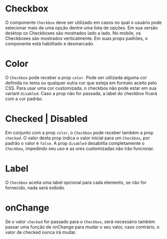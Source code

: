 

<Meta title='Selection Controls|Checkbox' component={Checkbox} />

# Checkbox

O componente `Checkbox` deve ser utilizado em casos no qual o usuário pode selecionar mais de uma opção dentre uma lista de opções. Em sua versão desktop os Checkboxes são mostrados lado a lado. No mobile, os Checkboxes são mostrados verticalmente. Em suas props padrões, o componente está habilitado e desmarcado.

<Preview>
  <Story
    name='Base'
    parameters={{
      design: {
        type: 'figma',
        url: 'https://www.figma.com/file/O3bKxIcsj2rc1FNIRclJyT/Saturn-System?node-id=239%3A148'
      }
    }}
  >
    <ThemeProvider>
      <Checkbox label='Not selected' name='check0' />
      <Checkbox checked={true} label='Selected' name='check1' />
      <Checkbox label='Not selected custom color' color='#ff00ff' name='check2' />
      <Checkbox label='Selected custom color' color='success' checked={true} name='check3' />
      <Checkbox checked={true} label='Selected disabled' disabled={true} name='check4' />
      <Checkbox checked={false} label='Not selected disabled' disabled={true} name='check5' />
      <Checkbox name='check6' />
      <Checkbox checked={true} name='check7' />
    </ThemeProvider>
  </Story>
</Preview>

# Color

O `Checkbox` pode receber a prop `color`. Pode ser utilizada alguma cor definida no tema ou qualquer outra cor que esteja em formato aceito pelo CSS. Para usar uma cor customizada, o checkbox não pode estar em sua variant `disabled`. Caso a prop não for passada, a label do checkbox ficará com a cor padrão.

<Preview>
  <Story
    name='Color'
    parameters={{
      design: {
        type: 'figma',
        url: 'https://www.figma.com/file/O3bKxIcsj2rc1FNIRclJyT/Saturn-System?node-id=239%3A148'
      }
    }}
  >
    <ThemeProvider>
      <Checkbox label='Default color' name='check8' />
      <Checkbox label='Not selected custom color' color='#ff0000' name='check9' />
      <Checkbox label='Selected custom color' color='warning' checked={true} name='check10' />
    </ThemeProvider>
  </Story>
</Preview>

# Checked | Disabled

Em conjunto com a prop `color`, o `Checkbox` pode receber também a prop `checked`. O valor desta prop indica o valor inicial para um `Checkbox`, por padrão o valor é `false`. A prop `disabled` desabilita completamente o `Checkbox`, impedindo seu uso e as ores customizadas não irão funcionar.

<Preview>
  <Story
    name='Checked | Disabled'
    parameters={{
      design: {
        type: 'figma',
        url: 'https://www.figma.com/file/O3bKxIcsj2rc1FNIRclJyT/Saturn-System?node-id=239%3A148'
      }
    }}
  >
    <ThemeProvider>
      <Checkbox label='Not selected' name='check11' />
      <Checkbox checked={true} label='Selected' name='check12' />
      <Checkbox checked={false} label='Not selected disabled' disabled={true} name='check13' />
      <Checkbox checked={true} label='Selected disabled' disabled={true} name='check14' />
    </ThemeProvider>
  </Story>
</Preview>

# Label

O `Checkbox` aceita uma label opcional para cada elemento, se não for fornecido, nada será exibido.

<Preview>
  <Story
    name='label'
    parameters={{
      design: {
        type: 'figma',
        url: 'https://www.figma.com/file/O3bKxIcsj2rc1FNIRclJyT/Saturn-System?node-id=239%3A148'
      }
    }}
  >
    <ThemeProvider>
      <Checkbox checked={false} name='check15' />
    </ThemeProvider>
  </Story>
</Preview>

# onChange

Se o valor `checked` for passado para o `Checkbox`, será necessário também passar uma função de onChange para mudar o seu valor, caso contrário, o valor de checked nunca irá mudar.

<Preview>
  <Story
    name='onChange'
    parameters={{
      design: {
        type: 'figma',
        url: 'https://www.figma.com/file/O3bKxIcsj2rc1FNIRclJyT/Saturn-System?node-id=239%3A148'
      }
    }}
  >
    <ThemeProvider>
      <Checkbox label='Not selected' name='check16' />
    </ThemeProvider>
  </Story>
</Preview>
